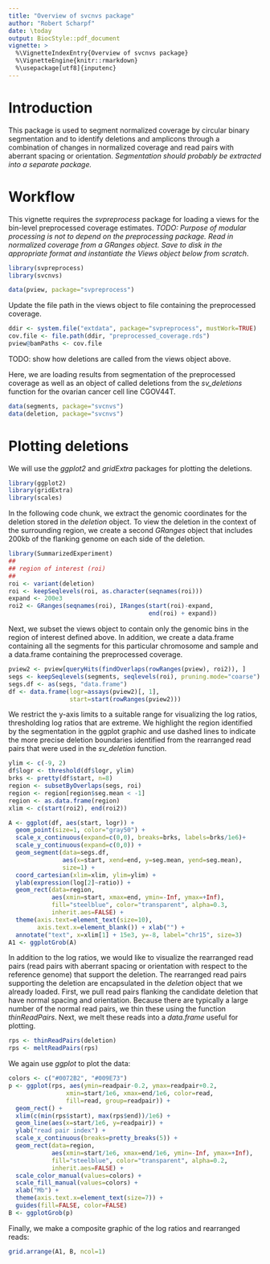```yaml
---
title: "Overview of svcnvs package"
author: "Robert Scharpf"
date: \today
output: BiocStyle::pdf_document
vignette: >
  %\VignetteIndexEntry{Overview of svcnvs package}
  %\VignetteEngine{knitr::rmarkdown}
  %\usepackage[utf8]{inputenc} 
---
```


# Introduction

This package is used to segment normalized coverage by circular binary
segmentation and to identify deletions and amplicons through a combination of
changes in normalized coverage and read pairs with aberrant spacing or
orientation. *Segmentation should probably be extracted into a separate
package.*

# Workflow

This vignette requires the *svpreprocess* package for loading a views for the
bin-level preprocessed coverage estimates. *TODO: Purpose of modular processing
is not to depend on the preprocessing package. Read in normalized coverage from
a GRanges object. Save to disk in the appropriate format and instantiate the
Views object below from scratch*.

```r
library(svpreprocess)
library(svcnvs)
```

```r
data(pview, package="svpreprocess")
```

Update the file path in the views object to file containing the preprocessed coverage.

```r
ddir <- system.file("extdata", package="svpreprocess", mustWork=TRUE)
cov.file <- file.path(ddir, "preprocessed_coverage.rds")
pview@bamPaths <- cov.file
```

TODO: show how deletions are called from the views object above.

Here, we are loading results from segmentation of the preprocessed coverage as
well as an object of called deletions from the *sv_deletions* function for the
ovarian cancer cell line CGOV44T.

```r
data(segments, package="svcnvs")
data(deletion, package="svcnvs")
```

# Plotting deletions

We will use the *ggplot2* and *gridExtra* packages for plotting the deletions.

```r
library(ggplot2)
library(gridExtra)
library(scales)
```

In the following code chunk, we extract the genomic coordinates for the deletion
stored in the *deletion* object. To view the deletion in the context of the
surrounding region, we create a second *GRanges* object that includes 200kb of
the flanking genome on each side of the deletion.

```r
library(SummarizedExperiment)
##
## region of interest (roi)
##
roi <- variant(deletion)
roi <- keepSeqlevels(roi, as.character(seqnames(roi)))
expand <- 200e3
roi2 <- GRanges(seqnames(roi), IRanges(start(roi)-expand,
                                       end(roi) + expand))
```

Next, we subset the views object to contain only the genomic bins in the region
of interest defined above. In addition, we create a data.frame containing all
the segments for this particular chromosome and sample and a data.frame
containing the preprocessed coverage.

```r
pview2 <- pview[queryHits(findOverlaps(rowRanges(pview), roi2)), ]
segs <- keepSeqlevels(segments, seqlevels(roi), pruning.mode="coarse")
segs.df <- as(segs, "data.frame")
df <- data.frame(logr=assays(pview2)[, 1],
                 start=start(rowRanges(pview2)))
```

We restrict the y-axis limits to a suitable range for visualizing the log
ratios, thresholding log ratios that are extreme. We highlight the region
identified by the segmentation in the ggplot graphic and use dashed lines to
indicate the more precise deletion boundaries identified from the rearranged
read pairs that were used in the *sv_deletion* function. 

```r
ylim <- c(-9, 2)
df$logr <- threshold(df$logr, ylim)
brks <- pretty(df$start, n=8)
region <- subsetByOverlaps(segs, roi)
region <- region[region$seg.mean < -1]
region <- as.data.frame(region)
xlim <- c(start(roi2), end(roi2))

A <- ggplot(df, aes(start, logr)) +
  geom_point(size=1, color="gray50") +
  scale_x_continuous(expand=c(0,0), breaks=brks, labels=brks/1e6)+
  scale_y_continuous(expand=c(0,0)) +
  geom_segment(data=segs.df,
               aes(x=start, xend=end, y=seg.mean, yend=seg.mean),
               size=1) +
  coord_cartesian(xlim=xlim, ylim=ylim) +
  ylab(expression(log[2]~ratio)) +
  geom_rect(data=region,
            aes(xmin=start, xmax=end, ymin=-Inf, ymax=+Inf),
            fill="steelblue", color="transparent", alpha=0.3,
            inherit.aes=FALSE) +
  theme(axis.text=element_text(size=10),
        axis.text.x=element_blank()) + xlab("") +
  annotate("text", x=xlim[1] + 15e3, y=-8, label="chr15", size=3)
A1 <- ggplotGrob(A)
```

In addition to the log ratios, we would like to visualize the rearranged read
pairs (read pairs with aberrant spacing or orientation with respect to the
reference genome) that support the deletion. The rearranged read pairs
supporting the deletion are encapsulated in the *deletion* object that we
already loaded. First, we pull read pairs flanking the candidate deletion that
have normal spacing and orientation. Because there are typically a large number
of the normal read pairs, we thin these using the function *thinReadPairs*.
Next, we melt these reads into a *data.frame* useful for plotting.

```r
rps <- thinReadPairs(deletion)
rps <- meltReadPairs(rps)
```

We again use *ggplot* to plot the data:

```r
colors <- c("#0072B2", "#009E73")
p <- ggplot(rps, aes(ymin=readpair-0.2, ymax=readpair+0.2,
                xmin=start/1e6, xmax=end/1e6, color=read,
                fill=read, group=readpair)) +
  geom_rect() +
  xlim(c(min(rps$start), max(rps$end))/1e6) +
  geom_line(aes(x=start/1e6, y=readpair)) +
  ylab("read pair index") +
  scale_x_continuous(breaks=pretty_breaks(5)) +
  geom_rect(data=region,
            aes(xmin=start/1e6, xmax=end/1e6, ymin=-Inf, ymax=+Inf),
            fill="steelblue", color="transparent", alpha=0.2,
            inherit.aes=FALSE) +
  scale_color_manual(values=colors) +
  scale_fill_manual(values=colors) + 
  xlab("Mb") +
  theme(axis.text.x=element_text(size=7)) +
  guides(fill=FALSE, color=FALSE)
B <- ggplotGrob(p)
```


Finally, we make a composite graphic of the log ratios and rearranged reads:

```r
grid.arrange(A1, B, ncol=1)
```
